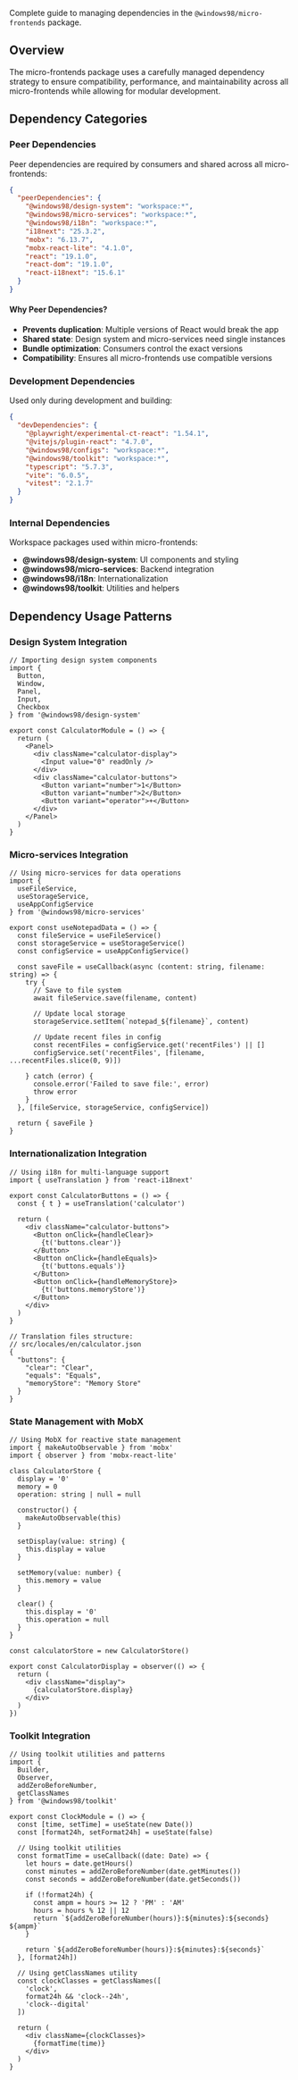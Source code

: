 
<Meta title="Workspaces/Micro Frontends/Guide/Dependencies" />

<Title>📦 Dependencies</Title>

Complete guide to managing dependencies in the `@windows98/micro-frontends` package.

## Overview

The micro-frontends package uses a carefully managed dependency strategy to ensure compatibility, performance, and maintainability across all micro-frontends while allowing for modular development.

## Dependency Categories

### Peer Dependencies

Peer dependencies are required by consumers and shared across all micro-frontends:

```json
{
  "peerDependencies": {
    "@windows98/design-system": "workspace:*",
    "@windows98/micro-services": "workspace:*", 
    "@windows98/i18n": "workspace:*",
    "i18next": "25.3.2",
    "mobx": "6.13.7",
    "mobx-react-lite": "4.1.0",
    "react": "19.1.0",
    "react-dom": "19.1.0",
    "react-i18next": "15.6.1"
  }
}
```

#### Why Peer Dependencies?

- **Prevents duplication**: Multiple versions of React would break the app
- **Shared state**: Design system and micro-services need single instances
- **Bundle optimization**: Consumers control the exact versions
- **Compatibility**: Ensures all micro-frontends use compatible versions

### Development Dependencies

Used only during development and building:

```json
{
  "devDependencies": {
    "@playwright/experimental-ct-react": "1.54.1",
    "@vitejs/plugin-react": "4.7.0",
    "@windows98/configs": "workspace:*",
    "@windows98/toolkit": "workspace:*",
    "typescript": "5.7.3",
    "vite": "6.0.5",
    "vitest": "2.1.7"
  }
}
```

### Internal Dependencies

Workspace packages used within micro-frontends:

- **@windows98/design-system**: UI components and styling
- **@windows98/micro-services**: Backend integration
- **@windows98/i18n**: Internationalization
- **@windows98/toolkit**: Utilities and helpers

## Dependency Usage Patterns

### Design System Integration

```tsx
// Importing design system components
import { 
  Button, 
  Window, 
  Panel, 
  Input,
  Checkbox 
} from '@windows98/design-system'

export const CalculatorModule = () => {
  return (
    <Panel>
      <div className="calculator-display">
        <Input value="0" readOnly />
      </div>
      <div className="calculator-buttons">
        <Button variant="number">1</Button>
        <Button variant="number">2</Button>
        <Button variant="operator">+</Button>
      </div>
    </Panel>
  )
}
```

### Micro-services Integration

```tsx
// Using micro-services for data operations
import { 
  useFileService, 
  useStorageService,
  useAppConfigService 
} from '@windows98/micro-services'

export const useNotepadData = () => {
  const fileService = useFileService()
  const storageService = useStorageService()
  const configService = useAppConfigService()
  
  const saveFile = useCallback(async (content: string, filename: string) => {
    try {
      // Save to file system
      await fileService.save(filename, content)
      
      // Update local storage
      storageService.setItem(`notepad_${filename}`, content)
      
      // Update recent files in config
      const recentFiles = configService.get('recentFiles') || []
      configService.set('recentFiles', [filename, ...recentFiles.slice(0, 9)])
      
    } catch (error) {
      console.error('Failed to save file:', error)
      throw error
    }
  }, [fileService, storageService, configService])
  
  return { saveFile }
}
```

### Internationalization Integration

```tsx
// Using i18n for multi-language support
import { useTranslation } from 'react-i18next'

export const CalculatorButtons = () => {
  const { t } = useTranslation('calculator')
  
  return (
    <div className="calculator-buttons">
      <Button onClick={handleClear}>
        {t('buttons.clear')}
      </Button>
      <Button onClick={handleEquals}>
        {t('buttons.equals')}
      </Button>
      <Button onClick={handleMemoryStore}>
        {t('buttons.memoryStore')}
      </Button>
    </div>
  )
}

// Translation files structure:
// src/locales/en/calculator.json
{
  "buttons": {
    "clear": "Clear",
    "equals": "Equals", 
    "memoryStore": "Memory Store"
  }
}
```

### State Management with MobX

```tsx
// Using MobX for reactive state management
import { makeAutoObservable } from 'mobx'
import { observer } from 'mobx-react-lite'

class CalculatorStore {
  display = '0'
  memory = 0
  operation: string | null = null
  
  constructor() {
    makeAutoObservable(this)
  }
  
  setDisplay(value: string) {
    this.display = value
  }
  
  setMemory(value: number) {
    this.memory = value
  }
  
  clear() {
    this.display = '0'
    this.operation = null
  }
}

const calculatorStore = new CalculatorStore()

export const CalculatorDisplay = observer(() => {
  return (
    <div className="display">
      {calculatorStore.display}
    </div>
  )
})
```

### Toolkit Integration

```tsx
// Using toolkit utilities and patterns
import { 
  Builder, 
  Observer, 
  addZeroBeforeNumber,
  getClassNames 
} from '@windows98/toolkit'

export const ClockModule = () => {
  const [time, setTime] = useState(new Date())
  const [format24h, setFormat24h] = useState(false)
  
  // Using toolkit utilities
  const formatTime = useCallback((date: Date) => {
    let hours = date.getHours()
    const minutes = addZeroBeforeNumber(date.getMinutes())
    const seconds = addZeroBeforeNumber(date.getSeconds())
    
    if (!format24h) {
      const ampm = hours >= 12 ? 'PM' : 'AM'
      hours = hours % 12 || 12
      return `${addZeroBeforeNumber(hours)}:${minutes}:${seconds} ${ampm}`
    }
    
    return `${addZeroBeforeNumber(hours)}:${minutes}:${seconds}`
  }, [format24h])
  
  // Using getClassNames utility
  const clockClasses = getClassNames([
    'clock',
    format24h && 'clock--24h',
    'clock--digital'
  ])
  
  return (
    <div className={clockClasses}>
      {formatTime(time)}
    </div>
  )
}
```
